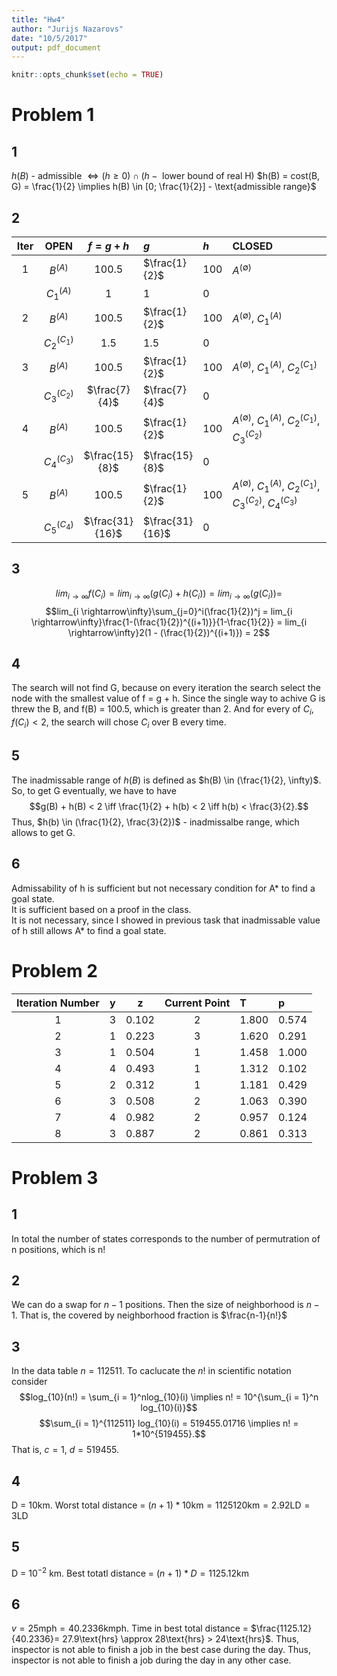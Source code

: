 ```yaml
---
title: "Hw4"
author: "Jurijs Nazarovs"
date: "10/5/2017"
output: pdf_document
---
```


```r
knitr::opts_chunk$set(echo = TRUE)
```

# Problem 1
## 1
$h(B)$ - admissible $\iff (h \geq 0) \cap (h - \text{ lower bound of real H})$
$h(B) = cost(B, G) = \frac{1}{2} \implies h(B) \in [0; \frac{1}{2}] - \text{admissible range}$

## 2
| Iter | OPEN | $f = g + h$ | $g$ | $h$| CLOSED |
| :---: | :---:  | :-------: | :--- | :--- |:------------------------|
| 1 | $B^{(A)}$ | 100.5 | $\frac{1}{2}$ | 100 | $A^{(\emptyset)}$|
|   | $C_1^{(A)}$ | 1 | 1 | 0 |
| 2 | $B^{(A)}$ | 100.5 | $\frac{1}{2}$ | 100 | $A^{(\emptyset)}$, $C_1^{(A)}$|
|   | $C_2^{(C_1)}$ | 1.5 | 1.5 | 0 |
| 3 | $B^{(A)}$ | 100.5 | $\frac{1}{2}$ | 100 | $A^{(\emptyset)}$, $C_1^{(A)}$, $C_2^{(C_1)}$|
|   | $C_3^{(C_2)}$ | $\frac{7}{4}$ | $\frac{7}{4}$ | 0 |
| 4 | $B^{(A)}$ | 100.5 | $\frac{1}{2}$ | 100 | $A^{(\emptyset)}$, $C_1^{(A)}$, $C_2^{(C_1)}$, $C_3^{(C_2)}$|
|   | $C_4^{(C_3)}$ | $\frac{15}{8}$ | $\frac{15}{8}$ | 0 |
| 5 | $B^{(A)}$ | 100.5 | $\frac{1}{2}$ | 100 | $A^{(\emptyset)}$, $C_1^{(A)}$, $C_2^{(C_1)}$, $C_3^{(C_2)}$, $C_4^{(C_3)}$|
|   | $C_5^{(C_4)}$ | $\frac{31}{16}$ | $\frac{31}{16}$ | 0 |

## 3
$$lim_{i \rightarrow\infty}f(C_i) = lim_{i \rightarrow\infty}(g(C_i) + h(C_i)) = lim_{i \rightarrow\infty}(g(C_i)) = $$
$$lim_{i \rightarrow\infty}\sum_{j=0}^i(\frac{1}{2})^j = lim_{i \rightarrow\infty}\frac{1-(\frac{1}{2})^{(i+1)}}{1-\frac{1}{2}} = 
lim_{i \rightarrow\infty}2(1 - (\frac{1}{2})^{(i+1)}) = 2$$

## 4
The search will not find G, because on every iteration the search select the
node with the smallest value of f = g + h. Since the single way to achive G is 
threw the B, and f(B) = 100.5, which is greater than 2. And for every of $C_i$, $f(C_i) < 2$, the search will chose $C_i$ over B every time.  

## 5
The inadmissable range of $h(B)$ is defined as $h(B) \in (\frac{1}{2}, \infty)$.
So, to get G eventually, we have to have 
$$g(B) + h(B) < 2 \iff \frac{1}{2} + h(b) < 2 \iff h(b) < \frac{3}{2}.$$
Thus, $h(b) \in (\frac{1}{2}, \frac{3}{2})$ - inadmissalbe range, which allows to get G. 

## 6
Admissability of h is sufficient but not necessary condition for A* to find a goal
state.  
It is sufficient based on a proof in the class.  
It is not necessary, since I showed in previous task that inadmissable value of
h still allows A* to find a goal state.

# Problem 2
| Iteration Number | y | z | Current Point | T | p |
| :---: | :---: | :---: | :---: | :--- | :--- |
| 1 | 3 | 0.102 | 2 | 1.800 | 0.574
| 2 | 1 | 0.223 | 3 | 1.620 | 0.291
| 3 | 1 | 0.504 | 1 | 1.458 | 1.000
| 4 | 4 | 0.493 | 1 | 1.312 | 0.102
| 5 | 2 | 0.312 | 1 | 1.181 | 0.429
| 6 | 3 | 0.508 | 2 | 1.063 | 0.390
| 7 | 4 | 0.982 | 2 | 0.957 | 0.124
| 8 | 3 | 0.887 | 2 | 0.861 | 0.313

# Problem 3
## 1
In total the number of states corresponds to the number of permutration of n positions,
which is n!

## 2
We can do a swap for $n-1$ positions. Then the size of neighborhood is $n-1$.
That is, the covered by neighborhood fraction is $\frac{n-1}{n!}$

## 3
In the data table $n = 112511$. To caclucate the $n!$ in scientific notation
consider 
$$log_{10}(n!) = \sum_{i = 1}^nlog_{10}(i) \implies n! = 10^{\sum_{i = 1}^n log_{10}(i)}$$
$$\sum_{i = 1}^{112511} log_{10}(i) = 519455.01716 \implies n! = 1*10^{519455}.$$
That is, $c = 1$, $d = 519455$.

## 4
D = 10km. Worst total distance = $(n+1)*10\text{km} = 1125120\text{km}=2.92\text{LD}=3\text{LD}$

## 5
D = $10^{-2}$ km. Best totatl distance = $(n+1)*D = 1125.12 \text{km}$

## 6
$v = 25 \text{mph} = 40.2336 \text{kmph}$.
Time in best total distance = $\frac{1125.12}{40.2336}= 27.9\text{hrs} \approx 28\text{hrs} > 24\text{hrs}$.
Thus, inspector is not able to finish a job in the best case during the day. 
Thus, inspector is not able to finish a job during the day in any other case. 